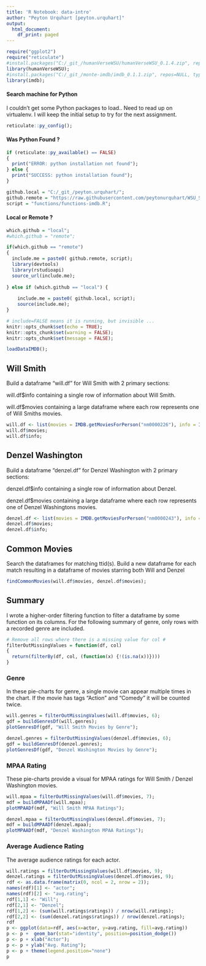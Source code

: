 ```yaml
---
title: 'R Notebook: data-intro'
author: "Peyton Urquhart [peyton.urquhart]"
output:
  html_document:
    df_print: paged
---
```


```r
require("ggplot2")
require("reticulate")
#install.packages("C:/_git_/humanVerseWSU/humanVerseWSU_0.1.4.zip", repos=NULL, type="source");
library(humanVerseWSU);
#install.packages("C:/_git_/monte-imdb/imdb_0.1.1.zip", repos=NULL, type="source");
library(imdb);
```

#### Search machine for Python

I couldn't get some Python packages to load.. Need to read up on virtualenv. I
will keep the initial setup to try for the next assignment.

```r
reticulate::py_config();
```

#### Was Python Found ?

```r
if (reticulate::py_available() == FALSE)
{
  print("ERROR: python installation not found");
} else {
  print("SUCCESS: python installation found");
}
```

```r
github.local = "C:/_git_/peyton.urquhart/";
github.remote = "https://raw.githubusercontent.com/peytonurquhart/WSU_STAT_419/main/";
script = "functions/functions-imdb.R";
```

#### Local or Remote ?

```r
which.github = "local";
#which.github = "remote";
```

```r
if(which.github == "remote")
{
  include.me = paste0( github.remote, script);
  library(devtools)
  library(rstudioapi)
  source_url(include.me);
  
} else if (which.github == "local") {
  
    include.me = paste0( github.local, script);
    source(include.me);
}
```

```r
# include=FALSE means it is running, but invisible ...
knitr::opts_chunk$set(echo = TRUE);
knitr::opts_chunk$set(warning = FALSE);
knitr::opts_chunk$set(message = FALSE);
```

```r
loadDataIMDB();
```

## Will Smith

Build a dataframe "will.df" for Will Smith with 2 primary sections:

will.df$info containing a single row of information about Will Smith.

will.df$movies containing a large dataframe where each row represents one of Will
Smiths movies.

```r
will.df <- list(movies = IMDB.getMoviesForPerson("nm0000226"), info = IMDB.getPersonInfo("nm0000226"));
will.df$movies;
will.df$info;
```

## Denzel Washington

Build a dataframe "denzel.df" for Denzel Washington with 2 primary sections:

denzel.df$info containing a single row of information about Denzel.

denzel.df$movies containing a large dataframe where each row represents one of
Denzel Washingtons movies.

```r
denzel.df <- list(movies = IMDB.getMoviesForPerson("nm0000243"), info = IMDB.getPersonInfo("nm0000243"));
denzel.df$movies;
denzel.df$info;
```

## Common Movies

Search the dataframes for matching ttid(s). Build a new dataframe for each match
resulting in a dataframe of movies starring both Will and Denzel

```r
findCommonMovies(will.df$movies, denzel.df$movies);
```

## Summary

I wrote a higher-order filtering function to filter a dataframe by some function
on its columns. For the following summary of genre, only rows with a recorded
genre are included.

```r
# Remove all rows where there is a missing value for col #
filterOutMissingValues = function(df, col)
{
  return(filterBy(df, col, (function(x) {!(is.na(x))})))
}
```

### Genre

In these pie-charts for genre, a single movie can appear multiple times in the
chart. If the movie has tags "Action" and "Comedy" it will be counted twice.

```r
will.genres = filterOutMissingValues(will.df$movies, 6);
gdf = buildGenresDf(will.genres);
plotGenresDf(gdf, "Will Smith Movies by Genre");
```

```r
denzel.genres = filterOutMissingValues(denzel.df$movies, 6);
gdf = buildGenresDf(denzel.genres);
plotGenresDf(gdf, "Denzel Washington Movies by Genre");
```

### MPAA Rating

These pie-charts provide a visual for MPAA ratings for Will Smith / Denzel 
Washington movies.

```r
will.mpaa = filterOutMissingValues(will.df$movies, 7);
mdf = buildMPAADf(will.mpaa);
plotMPAADf(mdf, "Will Smith MPAA Ratings");
```

```r
denzel.mpaa = filterOutMissingValues(denzel.df$movies, 7);
mdf = buildMPAADf(denzel.mpaa);
plotMPAADf(mdf, "Denzel Washington MPAA Ratings");
```

### Average Audience Rating

The average audience ratings for each actor.

```r
will.ratings = filterOutMissingValues(will.df$movies, 9);
denzel.ratings = filterOutMissingValues(denzel.df$movies, 9);
rdf <- as.data.frame(matrix(0, ncol = 2, nrow = 2));
names(rdf)[1] <- "actor";
names(rdf)[2] <- "avg.rating";
rdf[1,1] <- "Will";
rdf[2,1] <- "Denzel";
rdf[1,2] <- (sum(will.ratings$ratings)) / nrow(will.ratings);
rdf[2,2] <- (sum(denzel.ratings$ratings)) / nrow(denzel.ratings);
rdf
p <- ggplot(data=rdf, aes(x=actor, y=avg.rating, fill=avg.rating)) 
p <- p +  geom_bar(stat="identity", position=position_dodge())
p <- p + xlab("Actor");
p <- p + ylab("Avg. Rating");
p <- p + theme(legend.position="none")
p
```





















